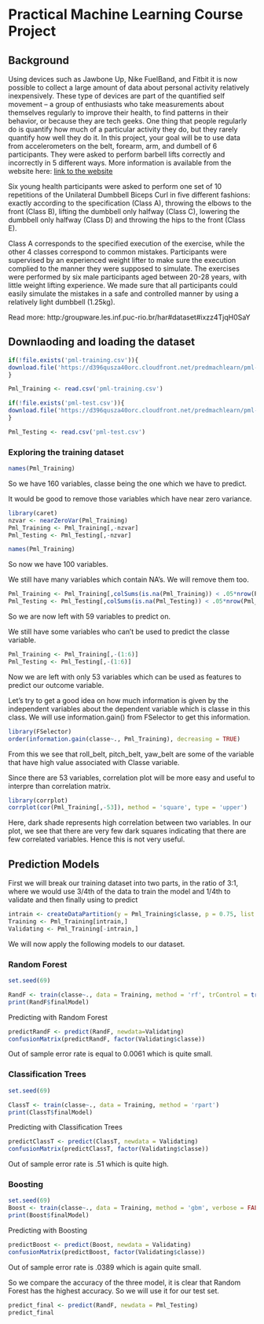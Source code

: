 # Practical Machine Learning Course Project

## Background

Using devices such as Jawbone Up, Nike FuelBand, and Fitbit it is now possible to collect a large amount of data about personal activity relatively inexpensively. These type of devices are part of the quantified self movement – a group of enthusiasts who take measurements about themselves regularly to improve their health, to find patterns in their behavior, or because they are tech geeks. One thing that people regularly do is quantify how much of a particular activity they do, but they rarely quantify how well they do it. In this project, your goal will be to use data from accelerometers on the belt, forearm, arm, and dumbell of 6 participants. They were asked to perform barbell lifts correctly and incorrectly in 5 different ways. More information is available from the website here: [link to the website](http://web.archive.org/web/20161224072740/http:/groupware.les.inf.puc-rio.br/har)

Six young health participants were asked to perform one set of 10 repetitions of the Unilateral Dumbbell Biceps Curl in five different fashions: exactly according to the specification (Class A), throwing the elbows to the front (Class B), lifting the dumbbell only halfway (Class C), lowering the dumbbell only halfway (Class D) and throwing the hips to the front (Class E).

Class A corresponds to the specified execution of the exercise, while the other 4 classes correspond to common mistakes. Participants were supervised by an experienced weight lifter to make sure the execution complied to the manner they were supposed to simulate. The exercises were performed by six male participants aged between 20-28 years, with little weight lifting experience. We made sure that all participants could easily simulate the mistakes in a safe and controlled manner by using a relatively light dumbbell (1.25kg).


Read more: http:/groupware.les.inf.puc-rio.br/har#dataset#ixzz4TjqH0SaY   


## Downlaoding and loading the dataset

```r
if(!file.exists('pml-training.csv')){
download.file('https://d396qusza40orc.cloudfront.net/predmachlearn/pml-training.csv',destfile = './pml-training.csv', method = 'curl')
}

Pml_Training <- read.csv('pml-training.csv')

if(!file.exists('pml-test.csv')){
download.file('https://d396qusza40orc.cloudfront.net/predmachlearn/pml-testing.csv',destfile = './pml-test.csv', method = 'curl')
}

Pml_Testing <- read.csv('pml-test.csv')

```

### Exploring the training dataset

```r
names(Pml_Training)
```

So we have 160 variables, classe being the one which we have to predict.

It would be good to remove those variables which have near zero variance.
```r
library(caret)
nzvar <- nearZeroVar(Pml_Training)
Pml_Training <- Pml_Training[,-nzvar]
Pml_Testing <- Pml_Testing[,-nzvar]

names(Pml_Training)
```

So now we have 100 variables.

We still have many variables which contain NA's. We will remove them too.

```r
Pml_Training <- Pml_Training[,colSums(is.na(Pml_Training)) < .05*nrow(Pml_Training)]
Pml_Testing <- Pml_Testing[,colSums(is.na(Pml_Testing)) < .05*nrow(Pml_Testing)]

```
So we are now left with 59 variables to predict on.

We still have some variables who can't be used to predict the classe variable.

```r
Pml_Training <- Pml_Training[,-(1:6)]
Pml_Testing <- Pml_Testing[,-(1:6)]
```

Now we are left with only 53 variables which can be used as features to predict our outcome variable.


Let's try to get a good idea on how much information is given by the independent variables about the dependent variable which is classe in this class. We will use information.gain() from FSelector to get this information.

```r
library(FSelector)
order(information.gain(classe~., Pml_Training), decreasing = TRUE)
```

From this we see that roll_belt, pitch_belt, yaw_belt are some of the variable that have high value associated with Classe variable.

Since there are 53 variables, correlation plot will be more easy and useful to interpre than correlation matrix.

```r
library(corrplot)
corrplot(cor(Pml_Training[,-53]), method = 'square', type = 'upper')
```

Here, dark shade represents high correlation between two variables. In our plot, we see that there are very few dark squares indicating that there are few correlated variables.
Hence this is not very useful.


## Prediction Models

First we will break our training dataset into two parts, in the ratio of 3:1, where we would use 3/4th of the data to train the model and 1/4th to validate and then finally using to predict

```r
intrain <- createDataPartition(y = Pml_Training$classe, p = 0.75, list = F)
Training <- Pml_Training[intrain,]
Validating <- Pml_Training[-intrain,]
```

We will now apply the following models to our dataset.

### Random Forest

```r
set.seed(69)

RandF <- train(classe~., data = Training, method = 'rf', trControl = trainControl(method = 'cv', number = 5))
print(RandF$finalModel)
```

Predicting with Random Forest

```r
predictRandF <- predict(RandF, newdata=Validating)
confusionMatrix(predictRandF, factor(Validating$classe))
```

Out of sample error rate is equal to 0.0061 which is quite small.

### Classification Trees

```r
set.seed(69)

ClassT <- train(classe~., data = Training, method = 'rpart')
print(ClassT$finalModel)
```

Predicting with Classification Trees

```r
predictClassT <- predict(ClassT, newdata = Validating)
confusionMatrix(predictClassT, factor(Validating$classe))
```

Out of sample error rate is .51 which is quite high.

### Boosting

```r
set.seed(69)
Boost <- train(classe~., data = Training, method = 'gbm', verbose = FALSE, trControl = trainControl(method = 'repeatedcv', number = 5))
print(Boost$finalModel)
```

Predicting with Boosting

```r
predictBoost <- predict(Boost, newdata = Validating)
confusionMatrix(predictBoost, factor(Validating$classe))
```

Out of sample error rate is .0389 which is again quite small.

So we compare the accuracy of the three model, it is clear that Random Forest has the highest accuracy. So we will use it for our test set.

```r
predict_final <- predict(RandF, newdata = Pml_Testing)
predict_final
```

  